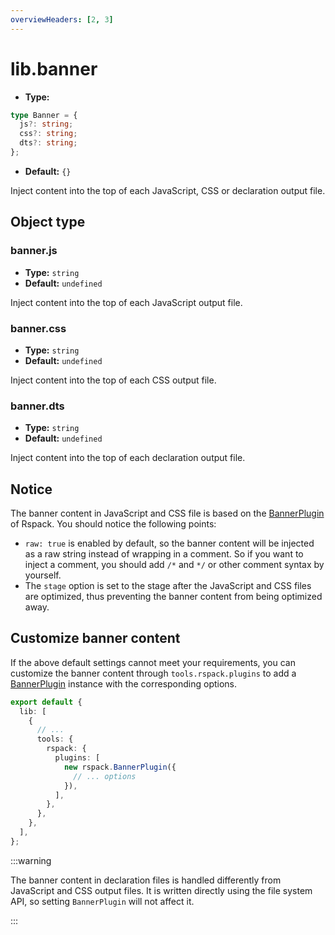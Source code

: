 ```yaml
---
overviewHeaders: [2, 3]
---
```


# lib.banner

- **Type:**

```ts
type Banner = {
  js?: string;
  css?: string;
  dts?: string;
};
```

- **Default:** `{}`

Inject content into the top of each JavaScript, CSS or declaration output file.

## Object type

### banner.js

- **Type:** `string`
- **Default:** `undefined`

Inject content into the top of each JavaScript output file.

### banner.css

- **Type:** `string`
- **Default:** `undefined`

Inject content into the top of each CSS output file.

### banner.dts

- **Type:** `string`
- **Default:** `undefined`

Inject content into the top of each declaration output file.

## Notice

The banner content in JavaScript and CSS file is based on the [BannerPlugin](https://rspack.dev/plugins/webpack/banner-plugin) of Rspack. You should notice the following points:

- `raw: true` is enabled by default, so the banner content will be injected as a raw string instead of wrapping in a comment. So if you want to inject a comment, you should add `/*` and `*/` or other comment syntax by yourself.
- The `stage` option is set to the stage after the JavaScript and CSS files are optimized, thus preventing the banner content from being optimized away.

## Customize banner content

If the above default settings cannot meet your requirements, you can customize the banner content through `tools.rspack.plugins` to add a [BannerPlugin](https://rspack.dev/plugins/webpack/banner-plugin) instance with the corresponding options.

```ts title="rslib.config.ts"
export default {
  lib: [
    {
      // ...
      tools: {
        rspack: {
          plugins: [
            new rspack.BannerPlugin({
              // ... options
            }),
          ],
        },
      },
    },
  ],
};
```

:::warning

The banner content in declaration files is handled differently from JavaScript and CSS output files. It is written directly using the file system API, so setting `BannerPlugin` will not affect it.

:::
